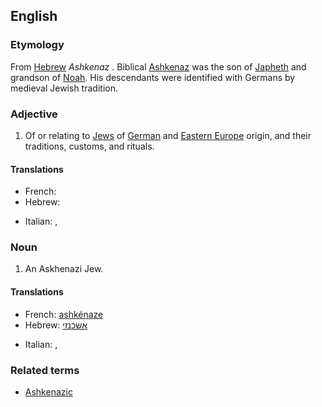 ==English==
{{wikipedia}}

===Etymology===
From [[Hebrew]] ''Ashkenaz'' {{rfscript|Hebrew}}. Biblical [[w:Ashkenaz|Ashkenaz]] was the son of [[Japheth]] and grandson of [[Noah]]. His descendants were identified with Germans by medieval Jewish tradition.

===Adjective===
{{en-adj}}

# Of or relating to [[Jew]]s of [[German]] and [[Eastern Europe]] origin, and their traditions, customs, and rituals.

====Translations====
{{trans-top|of, or relating to Jews from Germany or Eastern Europe}}
* French: {{t+|fr|ashkénaze}}
* Hebrew: {{t+|he|אשכנזי}}
{{trans-mid}}
* Italian: {{t-|it|ashkenazita}},  {{t-|it|askenazita}}
{{trans-bottom}}

===Noun===
{{en-noun|Ashkenazim}}

# An Askhenazi Jew.

====Translations====
{{trans-top|Jew from Germany or Eastern Europe}}
* French: [[ashkénaze]]
* Hebrew: [[אשכנזי]]
{{trans-mid}}
* Italian: {{t-|it|ashkenazita|m|f}},  {{t-|it|askenazita|m|f}}
{{trans-bottom}}

===Related terms===
* [[Ashkenazic]]